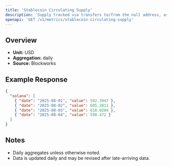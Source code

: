 ```yaml
---
title: 'Stablecoin Circulating Supply'
description: 'Supply tracked via transfers to/from the null address, as well as distinct issuance and redemption events for supported stablecoins. Circulating supply remove supply held in bridges, token treasuries, and known mint/burn addresses.'
openapi: 'GET /v1/metrics/stablecoin-circulating-supply'
---
```


## Overview

- **Unit:** USD
- **Aggregation:** daily
- **Source:** Blockworks



## Example Response

```json
{
  "solana": [
    { "date": "2025-08-01", "value": 592.3947 },
    { "date": "2025-08-02", "value": 605.2811 },
    { "date": "2025-08-03", "value": 618.0204 },
    { "date": "2025-08-04", "value": 598.472 }
  ]
}
```

## Notes
- Daily aggregates unless otherwise noted.
- Data is updated daily and may be revised after late-arriving data.
